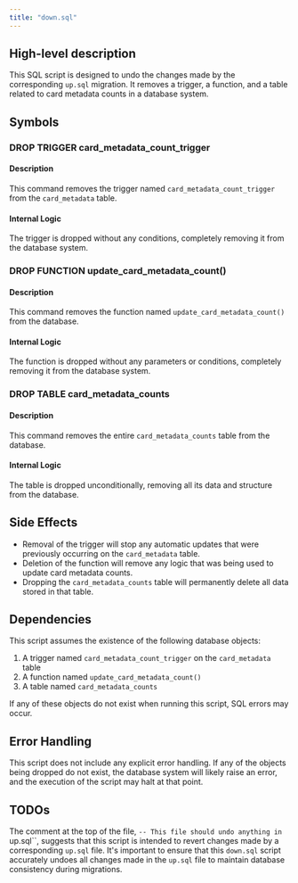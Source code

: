 ```yaml
---
title: "down.sql"
---
```


## High-level description
This SQL script is designed to undo the changes made by the corresponding `up.sql` migration. It removes a trigger, a function, and a table related to card metadata counts in a database system.

## Symbols

### DROP TRIGGER card_metadata_count_trigger
#### Description
This command removes the trigger named `card_metadata_count_trigger` from the `card_metadata` table.

#### Internal Logic
The trigger is dropped without any conditions, completely removing it from the database system.

### DROP FUNCTION update_card_metadata_count()
#### Description
This command removes the function named `update_card_metadata_count()` from the database.

#### Internal Logic
The function is dropped without any parameters or conditions, completely removing it from the database system.

### DROP TABLE card_metadata_counts
#### Description
This command removes the entire `card_metadata_counts` table from the database.

#### Internal Logic
The table is dropped unconditionally, removing all its data and structure from the database.

## Side Effects
- Removal of the trigger will stop any automatic updates that were previously occurring on the `card_metadata` table.
- Deletion of the function will remove any logic that was being used to update card metadata counts.
- Dropping the `card_metadata_counts` table will permanently delete all data stored in that table.

## Dependencies
This script assumes the existence of the following database objects:
1. A trigger named `card_metadata_count_trigger` on the `card_metadata` table
2. A function named `update_card_metadata_count()`
3. A table named `card_metadata_counts`

If any of these objects do not exist when running this script, SQL errors may occur.

## Error Handling
This script does not include any explicit error handling. If any of the objects being dropped do not exist, the database system will likely raise an error, and the execution of the script may halt at that point.

## TODOs
The comment at the top of the file, `-- This file should undo anything in `up.sql``, suggests that this script is intended to revert changes made by a corresponding `up.sql` file. It's important to ensure that this `down.sql` script accurately undoes all changes made in the `up.sql` file to maintain database consistency during migrations.